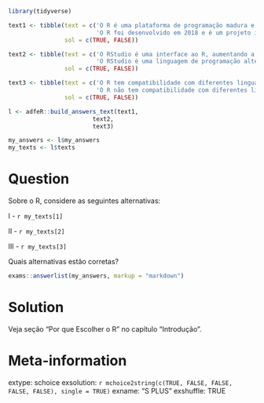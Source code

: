 ```r
library(tidyverse)

text1 <- tibble(text = c('O R é uma plataforma de programação madura e estável;',
                         'O R foi desenvolvido em 2018 e é um projeto inovador e instável;'),
                sol = c(TRUE, FALSE))

text2 <- tibble(text = c('O RStudio é uma interface ao R, aumentando a produtividade do analista;',
                         'O RStudio é uma linguagem de programação alternativa ao R;'),
                sol = c(TRUE, FALSE))

text3 <- tibble(text = c('O R tem compatibilidade com diferentes linguagens de programação;',
                         'O R não tem compatibilidade com diferentes linguagens de programação;'),
                sol = c(TRUE, FALSE))

l <- adfeR::build_answers_text(text1,
                        text2,
                        text3)

my_answers <- l$my_answers
my_texts <- l$texts
```

Question
========

Sobre o R, considere as seguintes alternativas:

I - `r my_texts[1]`

II - `r my_texts[2]`

III - `r my_texts[3]`

Quais alternativas estão corretas?

```r
exams::answerlist(my_answers, markup = "markdown")
```

Solution
================

Veja seção "Por que Escolher o R" no capítulo "Introdução".

Meta-information
================
extype: schoice
exsolution: `r mchoice2string(c(TRUE, FALSE, FALSE, FALSE, FALSE), single = TRUE)`
exname: "S PLUS"
exshuffle: TRUE


